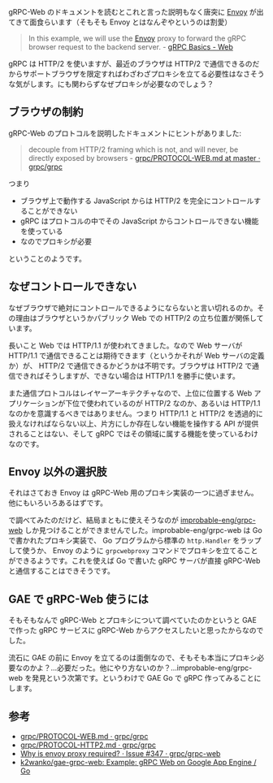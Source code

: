 gRPC-Web のドキュメントを読むとこれと言った説明もなく唐突に [Envoy](https://www.envoyproxy.io/) が出てきて面食らいます（そもそも Envoy とはなんぞやというのは割愛）

> In this example, we will use the [Envoy](https://www.envoyproxy.io/) proxy to forward the gRPC browser request to the backend server. - [gRPC Basics - Web](https://grpc.io/docs/tutorials/basic/web.html)

gRPC は HTTP/2 を使いますが、最近のブラウザは HTTP/2 で通信できるのだからサポートブラウザを限定すればわざわざプロキシを立てる必要性はなさそうな気がします。にも関わらずなぜプロキシが必要なのでしょう？

## ブラウザの制約

gRPC-Web のプロトコルを説明したドキュメントにヒントがありました:

> decouple from HTTP/2 framing which is not, and will never, be directly exposed by browsers - [grpc/PROTOCOL-WEB.md at master · grpc/grpc](https://github.com/grpc/grpc/blob/f0bfcd864c7a2395ad82ff9db8e39d0c51d49ee0/doc/PROTOCOL-WEB.md)

つまり

- ブラウザ上で動作する JavaScript からは HTTP/2 を完全にコントロールすることができない
- gRPC はプロトコルの中でその JavaScript からコントロールできない機能を使っている
- なのでプロキシが必要

ということのようです。

## なぜコントロールできない

なぜブラウザで絶対にコントロールできるようにならないと言い切れるのか。その理由はブラウザというかパブリック Web での HTTP/2 の立ち位置が関係しています。

長いこと Web では HTTP/1.1 が使われてきました。なので Web サーバが HTTP/1.1 で通信できることは期待できます（というかそれが Web サーバの定義か）が、 HTTP/2 で通信できるかどうかは不明です。ブラウザは HTTP/2 で通信できればそうしますが、できない場合は HTTP/1.1 を勝手に使います。

また通信プロトコルはレイヤーアーキテクチャなので、上位に位置する Web アプリケーションが下位で使われているのが HTTP/2 なのか、あるいは HTTP/1.1 なのかを意識するべきではありません。つまり HTTP/1.1 と HTTP/2 を透過的に扱えなければならない以上、片方にしか存在しない機能を操作する API が提供されることはない、そして gRPC ではその領域に属する機能を使っているわけなのです。

## Envoy 以外の選択肢

それはさておき Envoy は gRPC-Web 用のプロキシ実装の一つに過ぎません。他にもいろいろあるはずです。

で調べてみたのだけど、結局まともに使えそうなのが [improbable-eng/grpc-web](https://github.com/improbable-eng/grpc-web) しか見つけることができませんでした。improbable-eng/grpc-web は Go で書かれたプロキシ実装で、 Go プログラムから標準の `http.Handler` をラップして使うか、 Envoy のように `grpcwebproxy` コマンドでプロキシを立てることができるようです。これを使えば Go で書いた gRPC サーバが直接 gRPC-Web と通信することはできそうです。

## GAE で gRPC-Web 使うには

そもそもなんで gRPC-Web とプロキシについて調べていたのかというと GAE で作った gRPC サービスに gRPC-Web からアクセスしたいと思ったからなのでした。

流石に GAE の前に Envoy を立てるのは面倒なので、そもそも本当にプロキシ必要なのかよ？...必要だった。他にやり方ないのか？...improbable-eng/grpc-web を発見という次第です。というわけで GAE Go で gRPC 作ってみることにします。

## 参考

- [grpc/PROTOCOL-WEB.md · grpc/grpc](https://github.com/grpc/grpc/blob/f0bfcd8/doc/PROTOCOL-WEB.md)
- [grpc/PROTOCOL-HTTP2.md · grpc/grpc](https://github.com/grpc/grpc/blob/f0bfcd864c7a2395ad82ff9db8e39d0c51d49ee0/doc/PROTOCOL-HTTP2.md)
- [Why is envoy proxy required? · Issue #347 · grpc/grpc-web](https://github.com/grpc/grpc-web/issues/347)
- [k2wanko/gae-grpc-web: Example: gRPC Web on Google App Engine / Go](https://github.com/k2wanko/gae-grpc-web)
